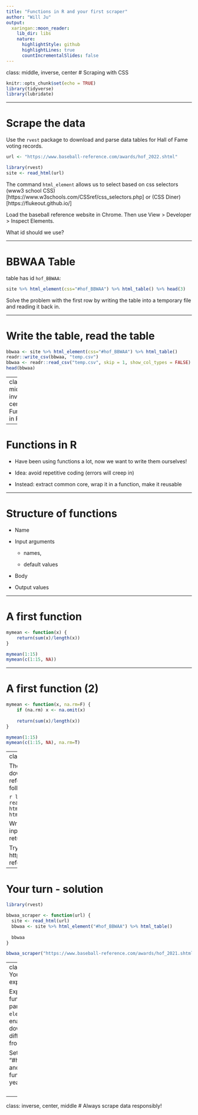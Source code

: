 ```yaml
---
title: "Functions in R and your first scraper"
author: "Will Ju"
output:
  xaringan::moon_reader:
    lib_dir: libs
    nature:
      highlightStyle: github
      highlightLines: true
      countIncrementalSlides: false
---
```

class: middle, inverse, center
# Scraping with CSS

```r
knitr::opts_chunk$set(echo = TRUE)
library(tidyverse)
library(lubridate)
```


---

# Scrape the data

Use the `rvest` package to download and parse data tables for Hall of Fame voting records. 

```r
url <- "https://www.baseball-reference.com/awards/hof_2022.shtml"

library(rvest)
site <- read_html(url)
```

The command `html_element` allows us to select based on css selectors (www3 school CSS)[https://www.w3schools.com/CSSref/css_selectors.php] or (CSS Diner)[https://flukeout.github.io/]

Load the baseball reference website in Chrome. Then use View > Developer > Inspect Elements.

What id should we use?

---

# BBWAA Table

table has id `hof_BBWAA`:

```r
site %>% html_element(css="#hof_BBWAA") %>% html_table() %>% head(3)
```

Solve the problem with the first row by writing the table into a temporary file and reading it back in.

---

# Write the table, read the table

```r
bbwaa <- site %>% html_element(css="#hof_BBWAA") %>% html_table() 
readr::write_csv(bbwaa, "temp.csv")
bbwaa <- readr::read_csv("temp.csv", skip = 1, show_col_types = FALSE)
head(bbwaa)
```

---
class: middle, inverse, center
# Functions in R

---

# Functions in R

- Have been using functions a lot, now we want to write them ourselves!

- Idea: avoid repetitive coding (errors will creep in)

- Instead: extract common core, wrap it in a function, make it reusable


---

# Structure of functions

- Name

- Input arguments

    - names, 

    - default values

- Body

- Output values

---

# A first function

```r
mymean <- function(x) {
	return(sum(x)/length(x))
}
```

```r
mymean(1:15)
mymean(c(1:15, NA))
```

---

# A first function (2)

```r
mymean <- function(x, na.rm=F) {
	if (na.rm) x <- na.omit(x)
	
	return(sum(x)/length(x))
}

mymean(1:15)
mymean(c(1:15, NA), na.rm=T)
```


---
class: inverse
# Your Turn: a scraper 

The package `rvest` allows us to download data from the baseball reference website `url` using the following lines of code:

```r
library(rvest)
site <- read_html(url)
bbwaa <- site %>% html_element("#hof_BBWAA") %>% html_table()
```

Write a function that uses the url as input argument, scrapes the data and returns it

Try out your function on the site
https://www.baseball-reference.com/awards/hof_2021.shtml

---

# Your turn - solution

```r
library(rvest)

bbwaa_scraper <- function(url) {
  site <- read_html(url)
  bbwaa <- site %>% html_element("#hof_BBWAA") %>% html_table()
  
  bbwaa
}

bbwaa_scraper("https://www.baseball-reference.com/awards/hof_2021.shtml")
```

---
class: inverse
# Your Turn: expanding 

Expand your function by a parameter `element` that enables you to download different pieces from a website.

Set `element` to "#hof_Veterans" and try out your function for the year 2022.


<!-- --- -->
<!-- class: inverse -->
<!-- # Your Turn: a helper function -->

<!-- Write a helper function `dots_to_spaces` that takes as input a vector of characters (text), and returns as output the same vector in which all occurrences of '.' are replaced and all double spaces are reduced to one. -->

<!-- ```{r, eval = FALSE} -->
<!-- dots_to_spaces <- function(x) { -->
<!--   # body of the function -->

<!--   # return cleaned up vector x -->
<!-- } -->
<!-- ``` -->

---
class: inverse, center, middle
# Always scrape data responsibly!
